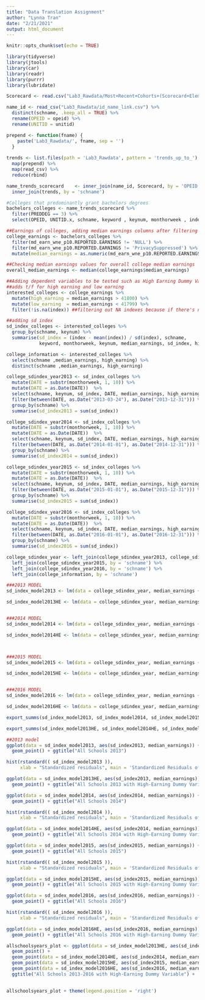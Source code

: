 ```yaml
---
title: "Data Translation Assignment"
author: "Lynna Tran"
date: "2/21/2021"
output: html_document
---
```


```r
knitr::opts_chunk$set(echo = TRUE)
```


```r
library(tidyverse)
library(jtools)
library(car)
library(readr)
library(purrr)
library(lubridate)
```


```r
Scorecard <- read.csv("Lab3_Rawdata/Most+Recent+Cohorts+(Scorecard+Elements).csv")

name_id <- read_csv("Lab3_Rawdata/id_name_link.csv") %>%
  distinct(schname, .keep_all = TRUE) %>%
  rename(OPEID = opeid) %>%
  rename(UNITID = unitid)

prepend <- function(fname) {
    paste('Lab3_Rawdata/', fname, sep = '')
  }
  
trends <- list.files(path = 'Lab3_Rawdata', pattern = 'trends_up_to_') %>%
  map(prepend) %>%
  map(read_csv) %>%
  reduce(rbind)

```


```r
name_trends_scorecard    <- inner_join(name_id, Scorecard, by = 'OPEID', 'UNITID') %>%
  inner_join(trends, by = 'schname')
```



```r

#Colleges that predominantly grant bachelors degrees 
bachelors_colleges <- name_trends_scorecard %>%
  filter(PREDDEG == 3) %>%
  select(OPEID, UNITID.x, schname, keyword , keynum, monthorweek , index,  md_earn_wne_p10.REPORTED.EARNINGS)

##Earnings of colleges, adding median earnings columns after filtering 
college_earnings <- bachelors_colleges %>%
  filter(md_earn_wne_p10.REPORTED.EARNINGS != 'NULL') %>%
  filter(md_earn_wne_p10.REPORTED.EARNINGS != 'PrivacySuppressed') %>%
  mutate(median_earnings = as.numeric(md_earn_wne_p10.REPORTED.EARNINGS))

##Checking median earnings values for overall college median earnings 
overall_median_earnings <- median(college_earnings$median_earnings)

##Adding dependent variables to be tested such as High Earning Dummy Variable and SD index based off of schname and index 
##adds t/f for high earning and low earning 
interested_colleges <- college_earnings %>%
  mutate(high_earning = median_earnings > 41800) %>%
  mutate(low_earning  = median_earnings < 41799) %>%
  filter(!is.na(index)) ##filtering out NA indexes because if there's no index value, we can't use it anyways 

##adding sd index
sd_index_colleges <- interested_colleges %>%
  group_by(schname, keynum) %>%
  summarise(sd_index = (index - mean(index)) / sd(index), schname,
            keyword, monthorweek, keynum, median_earnings, sd_index, high_earning, low_earning)
```

```r
college_information <- interested_colleges %>% 
  select(schname ,median_earnings, high_earning) %>%
  distinct(schname ,median_earnings, high_earning)

college_sdindex_year2013 <- sd_index_colleges %>% 
  mutate(DATE = substr(monthorweek, 1, 10)) %>%
  mutate(DATE = as.Date(DATE))  %>%
  select(schname, keynum, sd_index, DATE, median_earnings, high_earning) %>%
  filter(between(DATE, as.Date("2013-03-24"), as.Date("2013-12-31"))) %>%
  group_by(schname) %>%
  summarise(sd_index2013 = sum(sd_index))

college_sdindex_year2014 <- sd_index_colleges %>% 
  mutate(DATE = substr(monthorweek, 1, 10)) %>%
  mutate(DATE = as.Date(DATE))  %>%
  select(schname, keynum, sd_index, DATE, median_earnings, high_earning) %>%
  filter(between(DATE, as.Date("2014-01-01"), as.Date("2014-12-31"))) %>%
  group_by(schname) %>%
  summarise(sd_index2014 = sum(sd_index))

college_sdindex_year2015 <- sd_index_colleges %>% 
  mutate(DATE = substr(monthorweek, 1, 10)) %>%
  mutate(DATE = as.Date(DATE))  %>%
  select(schname, keynum, sd_index, DATE, median_earnings, high_earning) %>%
  filter(between(DATE, as.Date("2015-01-01"), as.Date("2015-12-31"))) %>%
  group_by(schname) %>%
  summarise(sd_index2015 = sum(sd_index))

college_sdindex_year2016 <- sd_index_colleges %>% 
  mutate(DATE = substr(monthorweek, 1, 10)) %>%
  mutate(DATE = as.Date(DATE))  %>%
  select(schname, keynum, sd_index, DATE, median_earnings, high_earning) %>%
  filter(between(DATE, as.Date("2016-01-01"), as.Date("2016-12-31"))) %>%
  group_by(schname) %>%
  summarise(sd_index2016 = sum(sd_index))

college_sdindex_year <- left_join(college_sdindex_year2013, college_sdindex_year2014, by = 'schname') %>%
  left_join(college_sdindex_year2015, by = 'schname') %>%
  left_join(college_sdindex_year2016, by = 'schname') %>%
  left_join(college_information, by = 'schname')
```


```r
###2013 MODEL
sd_index_model2013 <- lm(data = college_sdindex_year, median_earnings ~ sd_index2013)

sd_index_model2013HE <- lm(data = college_sdindex_year, median_earnings ~ sd_index2013  + high_earning)


###2014 MODEL
sd_index_model2014 <- lm(data = college_sdindex_year, median_earnings ~ sd_index2014)

sd_index_model2014HE <- lm(data = college_sdindex_year, median_earnings ~ sd_index2014  + high_earning)



###2015 MODEL
sd_index_model2015 <- lm(data = college_sdindex_year, median_earnings ~ sd_index2015)

sd_index_model2015HE <- lm(data = college_sdindex_year, median_earnings ~ sd_index2015  + high_earning)


###2016 MODEL
sd_index_model2016 <- lm(data = college_sdindex_year, median_earnings ~ sd_index2016)

sd_index_model2016HE <- lm(data = college_sdindex_year, median_earnings ~ sd_index2016  + high_earning)


```

```r

export_summs(sd_index_model2013, sd_index_model2014, sd_index_model2015, sd_index_model2016)

export_summs(sd_index_model2013HE, sd_index_model2014HE, sd_index_model2015HE, sd_index_model2016HE)

```


```r
##2013 model 
ggplot(data = sd_index_model2013, aes(sd_index2013, median_earnings)) +
  geom_point() + ggtitle("All Schools 2013")

hist(rstandard(( sd_index_model2013 )), 
     xlab = "Standardized residuals", main = 'Standardized Residuals of All Schools 2013' )

ggplot(data = sd_index_model2013HE, aes(sd_index2013, median_earnings)) +
  geom_point() + ggtitle("All Schools 2013 with High-Earning Dummy Variable")
```


```r
ggplot(data = sd_index_model2014, aes(sd_index2014, median_earnings)) +
  geom_point() + ggtitle("All Schools 2014")

hist(rstandard(( sd_index_model2014 )), 
     xlab = "Standardized residuals", main = 'Standardized Residuals of All Schools 2014' )

ggplot(data = sd_index_model2014HE, aes(sd_index2014, median_earnings)) +
  geom_point() + ggtitle("All Schools 2014 with High-Earning Dummy Variable")
```

```r
ggplot(data = sd_index_model2015, aes(sd_index2015, median_earnings)) +
  geom_point() + ggtitle("All Schools 2015")

hist(rstandard(( sd_index_model2015 )), 
     xlab = "Standardized residuals", main = 'Standardized Residuals of All Schools 2015' )

ggplot(data = sd_index_model2015HE, aes(sd_index2015, median_earnings)) +
  geom_point() + ggtitle("All Schools 2015 with High-Earning Dummy Variable")
```

```r
ggplot(data = sd_index_model2016, aes(sd_index2016, median_earnings)) +
  geom_point() + ggtitle("All Schools 2016")

hist(rstandard(( sd_index_model2016 )), 
     xlab = "Standardized residuals", main = 'Standardized Residuals of All Schools 2016' )

ggplot(data = sd_index_model2016HE, aes(sd_index2016, median_earnings)) +
  geom_point() + ggtitle("All Schools 2016 with High-Earning Dummy Variable")
```

```r

allschoolsyears_plot <- ggplot(data = sd_index_model2013HE, aes(sd_index2013, median_earnings, color = '2013')) +
  geom_point() + 
  geom_point(data = sd_index_model2014HE, aes(sd_index2014, median_earnings, color = "2014")) +
  geom_point(data = sd_index_model2015HE, aes(sd_index2015, median_earnings, color = "2015")) +
  geom_point(data = sd_index_model2016HE, aes(sd_index2016, median_earnings, color = "2016")) +
  ggtitle("All Schools 2013-2016 with High-Earning Dummy Variable") +
  

allschoolsyears_plot + theme(legend.position = 'right')
```

